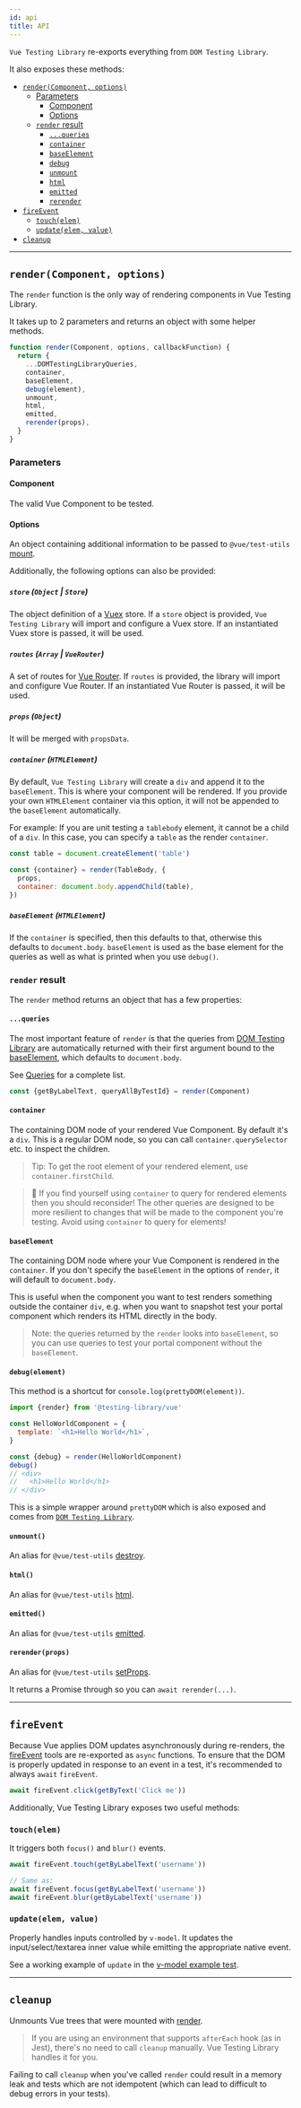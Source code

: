 ```yaml
---
id: api
title: API
---
```


`Vue Testing Library` re-exports everything from `DOM Testing Library`.

It also exposes these methods:

- [`render(Component, options)`](#rendercomponent-options)
  - [Parameters](#parameters)
    - [Component](#component)
    - [Options](#options)
  - [`render` result](#render-result)
    - [`...queries`](#queries)
    - [`container`](#container)
    - [`baseElement`](#baseelement)
    - [`debug`](#debugelement)
    - [`unmount`](#unmount)
    - [`html`](#html)
    - [`emitted`](#emitted)
    - [`rerender`](#rerenderprops)
- [`fireEvent`](#fireevent)
  - [`touch(elem)`](#touchelem)
  - [`update(elem, value)`](#updateelem-value)
- [`cleanup`](#cleanup)

---

## `render(Component, options)`

The `render` function is the only way of rendering components in Vue Testing Library.

It takes up to 2 parameters and returns an object with some helper methods.

```js
function render(Component, options, callbackFunction) {
  return {
    ...DOMTestingLibraryQueries,
    container,
    baseElement,
    debug(element),
    unmount,
    html,
    emitted,
    rerender(props),
  }
}
```

### Parameters

#### Component

The valid Vue Component to be tested.

#### Options

An object containing additional information to be passed to `@vue/test-utils` [mount](https://vue-test-utils.vuejs.org/api/options.html#mounting-options).

Additionally, the following options can also be provided:

##### `store` (`Object` | `Store`)

The object definition of a [Vuex](https://vuex.vuejs.org/) store. If a `store` object is provided, `Vue Testing Library` will import and configure a Vuex store. If an instantiated Vuex store is passed, it will be used.

##### `routes` (`Array` | `VueRouter`)

A set of routes for [Vue Router](https://router.vuejs.org/). If `routes` is provided, the library will import and configure Vue Router. If an instantiated Vue Router is passed, it will be used.

##### `props` (`Object`)

It will be merged with `propsData`.

##### `container` (`HTMLElement`)

By default, `Vue Testing Library` will create a `div` and append it to the `baseElement`. This is where your component will be rendered. If you provide your own `HTMLElement` container via this option, it will not be appended to the `baseElement` automatically.

For example: If you are unit testing a `tablebody` element, it cannot be a child of a `div`. In this case, you can specify a `table` as the render `container`.

```js
const table = document.createElement('table')

const {container} = render(TableBody, {
  props,
  container: document.body.appendChild(table),
})
```

##### `baseElement` (`HTMLElement`)

If the `container` is specified, then this defaults to that, otherwise this defaults to `document.body`. `baseElement` is used as the base element for the queries as well as what is printed when you use `debug()`.

### `render` result

The `render` method returns an object that has a few properties:

#### `...queries`

The most important feature of `render` is that the queries from [DOM Testing Library](queries/about.mdx) are automatically returned with their first argument bound to the [baseElement](#baseelement), which defaults to `document.body`.

See [Queries](queries/about.mdx) for a complete list.

```js
const {getByLabelText, queryAllByTestId} = render(Component)
```

#### `container`

The containing DOM node of your rendered Vue Component. By default it's a `div`. This is a regular DOM node, so you can call `container.querySelector` etc. to inspect the children.

> Tip: To get the root element of your rendered element, use `container.firstChild`.

> 🚨 If you find yourself using `container` to query for rendered elements then you should reconsider! The other queries are designed to be more resilient to changes that will be made to the component you're testing. Avoid using `container` to query for elements!

#### `baseElement`

The containing DOM node where your Vue Component is rendered in the `container`. If you don't specify the `baseElement` in the options of `render`, it will default to `document.body`.

This is useful when the component you want to test renders something outside the container `div`, e.g. when you want to snapshot test your portal component which renders its HTML directly in the body.

> Note: the queries returned by the `render` looks into `baseElement`, so you can use queries to test your portal component without the `baseElement`.

#### `debug(element)`

This method is a shortcut for `console.log(prettyDOM(element))`.

```jsx
import {render} from '@testing-library/vue'

const HelloWorldComponent = {
  template: `<h1>Hello World</h1>`,
}

const {debug} = render(HelloWorldComponent)
debug()
// <div>
//   <h1>Hello World</h1>
// </div>
```

This is a simple wrapper around `prettyDOM` which is also exposed and comes from [`DOM Testing Library`](dom-testing-library/api-debugging.mdx/#prettydom).

#### `unmount()`

An alias for `@vue/test-utils` [destroy](https://vue-test-utils.vuejs.org/api/wrapper/#destroy).

#### `html()`

An alias for `@vue/test-utils` [html](https://vue-test-utils.vuejs.org/api/wrapper/#html).

#### `emitted()`

An alias for `@vue/test-utils` [emitted](https://vue-test-utils.vuejs.org/api/wrapper/#emitted).

#### `rerender(props)`

An alias for `@vue/test-utils` [setProps](https://test-utils.vuejs.org/api/#setprops).

It returns a Promise through so you can `await rerender(...)`.

---

## `fireEvent`

Because Vue applies DOM updates asynchronously during re-renders, the [fireEvent](dom-testing-library/api-events.mdx) tools are re-exported as `async` functions. To ensure that the DOM is properly updated in response to an event in a test, it's recommended to always `await` `fireEvent`.

```js
await fireEvent.click(getByText('Click me'))
```

Additionally, Vue Testing Library exposes two useful methods:

### `touch(elem)`

It triggers both `focus()` and `blur()` events.

```js
await fireEvent.touch(getByLabelText('username'))

// Same as:
await fireEvent.focus(getByLabelText('username'))
await fireEvent.blur(getByLabelText('username'))
```

### `update(elem, value)`

Properly handles inputs controlled by `v-model`. It updates the input/select/textarea inner value while emitting the appropriate native event.

See a working example of `update` in the [v-model example test](vue-testing-library/examples.mdx#example-using-v-model).

---

## `cleanup`

Unmounts Vue trees that were mounted with [render](#rendercomponent-options-callback).

> If you are using an environment that supports `afterEach` hook (as in Jest), there's no need to call `cleanup` manually. Vue Testing Library handles it for you.

Failing to call `cleanup` when you've called `render` could result in a memory leak and tests which are not idempotent (which can lead to difficult to debug errors in your tests).
